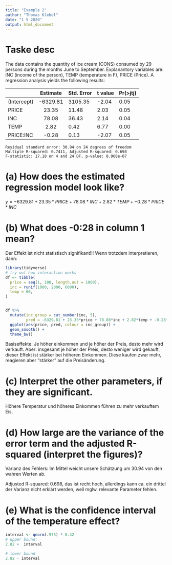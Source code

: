 ```yaml
---
title: "Example 2"
author: "Thomas Klebel"
date: "1 5 2020"
output: html_document
---
```


# Taske desc
The data contains the quantity of ice cream (CONS) consumed by 29 persons during the months
June to September. Explanantory variables are: INC (income of the person), TEMP (temperature
in F), PRICE (Price). A regression analysis yields the following results:

            Estimate   Std. Error  t value   Pr(>jtj)
---------  ----------  ----------  --------  --------
(Intercept) -6329.81    3105.35     -2.04      0.05
PRICE          23.35      11.48      2.03      0.05
INC            78.08      36.43      2.14      0.04
TEMP            2.82       0.42      6.77      0.00
PRICE:INC      -0.28       0.13      -2.07     0.05

```
Residual standard error: 30.94 on 24 degrees of freedom
Multiple R-squared: 0.7411, Adjusted R-squared: 0.698
F-statistic: 17.18 on 4 and 24 DF, p-value: 8.968e-07
```

# (a) How does the estimated regression model look like?

$y = -6329.81 + 23.35*PRICE + 78.08*INC + 2.82*TEMP + -0.28*PRICE*INC$

# (b) What does -0:28 in column 1 mean?
Der Effekt ist nicht statistisch signifikant!!! Wenn trotzdem interpretieren, 
dann: 
```r
library(tidyverse)
# try out how interaction works
df <- tibble(
  price = seq(1, 100, length.out = 1000),
  inc = runif(1000, 2000, 6000),
  temp = 60,
)


df %>% 
  mutate(inc_group = cut_number(inc, 5),
         pred = -6329.81 + 23.35*price + 78.08*inc + 2.82*temp + -0.28*price*inc) %>% 
  ggplot(aes(price, pred, colour = inc_group)) +
  geom_smooth() +
  theme_bw()
```



Basiseffekte: Je höher einkommen und je höher der Preis, desto mehr wird verkauft.
Aber: insgesamt je höher der Preis, desto weniger wird gekauft, dieser Effekt ist
stärker bei höheren Einkommen. Diese kaufen zwar mehr, reagieren aber "stärker"
auf die Preisänderung.

# (c) Interpret the other parameters, if they are significant.
Höhere Temperatur und höheres Einkommen führen zu mehr verkauftem Eis.

# (d) How large are the variance of the error term and the adjusted R-squared (interpret the figures)?
Varianz des Fehlers: Im Mittel weicht unsere Schätzung um 30.94 von den wahren
Werten ab.


Adjusted R-squared: 0.698, das ist recht hoch, allerdings kann ca. ein drittel
der Varianz nicht erklärt werden, weil mglw. relevante Parameter fehlen.

# (e) What is the confidence interval of the temperature effect?
```r
interval <- qnorm(.975) * 0.42
# upper bound:
2.82 +  interval

# lower bound
2.82 - interval
```

